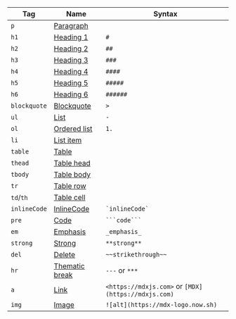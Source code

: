 | Tag             | Name                                                                 | Syntax                                              |
| --------------- | -------------------------------------------------------------------- | --------------------------------------------------- |
| `p`             | [Paragraph](https://github.com/syntax-tree/mdast#paragraph)          |                                                     |
| `h1`            | [Heading 1](https://github.com/syntax-tree/mdast#heading)            | `#`                                                 |
| `h2`            | [Heading 2](https://github.com/syntax-tree/mdast#heading)            | `##`                                                |
| `h3`            | [Heading 3](https://github.com/syntax-tree/mdast#heading)            | `###`                                               |
| `h4`            | [Heading 4](https://github.com/syntax-tree/mdast#heading)            | `####`                                              |
| `h5`            | [Heading 5](https://github.com/syntax-tree/mdast#heading)            | `#####`                                             |
| `h6`            | [Heading 6](https://github.com/syntax-tree/mdast#heading)            | `######`                                            |
| `blockquote`    | [Blockquote](https://github.com/syntax-tree/mdast#blockquote)        | `>`                                                 |
| `ul`            | [List](https://github.com/syntax-tree/mdast#list)                    | `-`                                                 |
| `ol`            | [Ordered list](https://github.com/syntax-tree/mdast#list)            | `1.`                                                |
| `li`            | [List item](https://github.com/syntax-tree/mdast#listitem)           |                                                     |
| `table`         | [Table](https://github.com/syntax-tree/mdast#table)                  |                                                     |
| `thead`         | [Table head](https://github.com/syntax-tree/mdast#table)             |                                                     |
| `tbody`         | [Table body](https://github.com/syntax-tree/mdast#table)             |                                                     |
| `tr`            | [Table row](https://github.com/syntax-tree/mdast#tablerow)           |                                                     |
| `td`/`th`       | [Table cell](https://github.com/syntax-tree/mdast#tablecell)         |                                                     |
| `inlineCode`    | [InlineCode](https://github.com/syntax-tree/mdast#inlinecode)        | `` `inlineCode` ``                                  |
| `pre`           | [Code](https://github.com/syntax-tree/mdast#code)                    | ` ```code``` `                                      |
| `em`            | [Emphasis](https://github.com/syntax-tree/mdast#emphasis)            | `_emphasis_`                                        |
| `strong`        | [Strong](https://github.com/syntax-tree/mdast#strong)                | `**strong**`                                        |
| `del`           | [Delete](https://github.com/syntax-tree/mdast#delete)                | `~~strikethrough~~`                                 |
| `hr`            | [Thematic break](https://github.com/syntax-tree/mdast#thematicbreak) | `---` or `***`                                      |
| `a`             | [Link](https://github.com/syntax-tree/mdast#link)                    | `<https://mdxjs.com>` or `[MDX](https://mdxjs.com)` |
| `img`           | [Image](https://github.com/syntax-tree/mdast#image)                  | `![alt](https://mdx-logo.now.sh)`                   |
